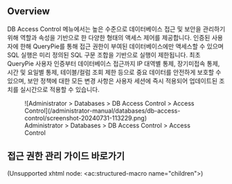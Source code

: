 ## Overview

DB Access Control 메뉴에서는 높은 수준으로 데이터베이스 접근 및 보안을 관리하기 위해 역할과 속성을 기반으로 한 다양한 형태의 액세스 제어를 제공합니다. 인증된 사용자에 한해 QueryPie를 통해 접근 권한이 부여된 데이터베이스에만 액세스할 수 있으며 SQL 실행은 미리 정의된 SQL 구문 조합을 기반으로 실행이 제한됩니다. 최초 QueryPie 사용자 인증부터 데이터베이스 접근까지 IP 대역별 통제, 장기미접속 통제, 시간 및 요일별 통제, 테이블/컬럼 조회 제한 등으로 중요 데이터를 안전하게 보호할 수 있으며, 보안 정책에 대한 모든 변경 사항은 사용자 세션에 즉시 적용되어 업데이트된 조치를 실시간으로 적용할 수 있습니다.

<figure data-layout="center" data-align="center">
![Administrator &gt; Databases &gt; DB Access Control &gt; Access Control](/administrator-manual/databases/db-access-control/screenshot-20240731-113229.png)
<figcaption>
Administrator &gt; Databases &gt; DB Access Control &gt; Access Control
</figcaption>
</figure>


## 접근 권한 관리 가이드 바로가기

(Unsupported xhtml node: &lt;ac:structured-macro name="children"&gt;)

